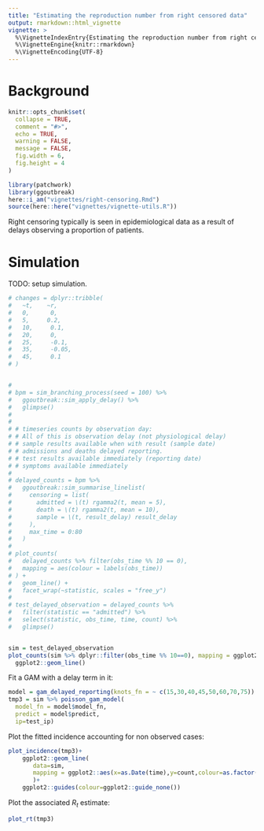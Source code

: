 ```yaml
---
title: "Estimating the reproduction number from right censored data"
output: rmarkdown::html_vignette
vignette: >
  %\VignetteIndexEntry{Estimating the reproduction number from right censored data}
  %\VignetteEngine{knitr::rmarkdown}
  %\VignetteEncoding{UTF-8}
---
```


# Background

```r

knitr::opts_chunk$set(
  collapse = TRUE,
  comment = "#>",
  echo = TRUE,
  warning = FALSE,
  message = FALSE,
  fig.width = 6,
  fig.height = 4
)

library(patchwork)
library(ggoutbreak)
here::i_am("vignettes/right-censoring.Rmd")
source(here::here("vignettes/vignette-utils.R"))
```

Right censoring typically is seen in epidemiological data as a result of delays
observing a proportion of patients.

# Simulation

TODO: setup simulation. 

```r

# changes = dplyr::tribble(
#   ~t,    ~r,
#   0,      0,
#   5,     0.2,
#   10,     0.1,
#   20,     0,
#   25,     -0.1,
#   35,     -0.05,
#   45,     0.1
# )


# 
# bpm = sim_branching_process(seed = 100) %>%
#   ggoutbreak::sim_apply_delay() %>%
#   glimpse()
# 
# 
# # timeseries counts by observation day:
# # All of this is observation delay (not physiological delay)
# # sample results available when with result (sample date)
# # admissions and deaths delayed reporting.
# # test results available immediately (reporting date)
# # symptoms available immediately
# 
# delayed_counts = bpm %>%
#   ggoutbreak::sim_summarise_linelist(
#     censoring = list(
#       admitted = \(t) rgamma2(t, mean = 5),
#       death = \(t) rgamma2(t, mean = 10),
#       sample = \(t, result_delay) result_delay
#     ),
#     max_time = 0:80
#   )
# 
# plot_counts(
#   delayed_counts %>% filter(obs_time %% 10 == 0),
#   mapping = aes(colour = labels(obs_time))
# ) +
#   geom_line() +
#   facet_wrap(~statistic, scales = "free_y")
# 
# test_delayed_observation = delayed_counts %>%
#   filter(statistic == "admitted") %>%
#   select(statistic, obs_time, time, count) %>%
#   glimpse()


sim = test_delayed_observation
plot_counts(sim %>% dplyr::filter(obs_time %% 10==0), mapping = ggplot2::aes(colour=factor(obs_time)))+
  ggplot2::geom_line()

```

Fit a GAM with a delay term in it:

```r
model = gam_delayed_reporting(knots_fn = ~ c(15,30,40,45,50,60,70,75))
tmp3 = sim %>% poisson_gam_model(
  model_fn = model$model_fn,
  predict = model$predict,
  ip=test_ip)
```

Plot the fitted incidence accounting for non observed cases:

```r
plot_incidence(tmp3)+
    ggplot2::geom_line(
       data=sim,
       mapping = ggplot2::aes(x=as.Date(time),y=count,colour=as.factor(obs_time))
       )+
    ggplot2::guides(colour=ggplot2::guide_none())
```

Plot the associated $R_t$ estimate:

```r
plot_rt(tmp3)

```

